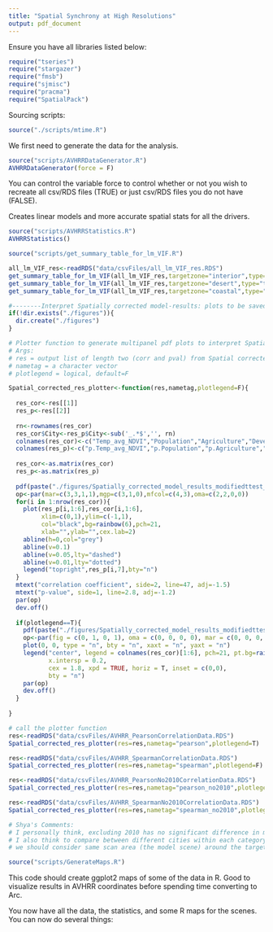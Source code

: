 ```yaml
---
title: "Spatial Synchrony at High Resolutions"
output: pdf_document
---
```


\section{Prereqs - R Libraries}
Ensure you have all libraries listed below:
```r
require("tseries")
require("stargazer")
require("fmsb")
require("sjmisc")
require("pracma")
require("SpatialPack")
```

Sourcing scripts:
```r
source("./scripts/mtime.R")
```

\section{Data Generation}
We first need to generate the data for the analysis.
```r
source("scripts/AVHRRDataGenerator.R")
AVHRRDataGenerator(force = F)
```
You can control the variable force to control whether or not you wish to recreate all csv/RDS files (TRUE) or just csv/RDS files you do not have (FALSE).

\section{Statistics}

Creates linear models and more accurate spatial stats for all the drivers.
```r
source("scripts/AVHRRStatistics.R")
AVHRRStatistics()
```

```r
source("scripts/get_summary_table_for_lm_VIF.R")

all_lm_VIF_res<-readRDS("data/csvFiles/all_lm_VIF_res.RDS")
get_summary_table_for_lm_VIF(all_lm_VIF_res,targetzone="interior",type="text")
get_summary_table_for_lm_VIF(all_lm_VIF_res,targetzone="desert",type="text")
get_summary_table_for_lm_VIF(all_lm_VIF_res,targetzone="coastal",type="text")
```

```r
#--------Interpret Spatially corrected model-results: plots to be saved in the figures/ folder ------------
if(!dir.exists("./figures")){
  dir.create("./figures")
}

# Plotter function to generate multipanel pdf plots to interpret Spatially corrected model-results
# Args: 
# res = output list of length two (corr and pval) from Spatial corrected model statistics
# nametag = a character vector
# plotlegend = logical, default=F

Spatial_corrected_res_plotter<-function(res,nametag,plotlegend=F){
  
  res_cor<-res[[1]]
  res_p<-res[[2]]
  
  rn<-rownames(res_cor)
  res_cor$City<-res_p$City<-sub('_.*$','', rn)
  colnames(res_cor)<-c("Temp_avg_NDVI","Population","Agriculture","Development","Elevation","Slope","City")
  colnames(res_p)<-c("p.Temp_avg_NDVI","p.Population","p.Agriculture","p.Development","p.Elevation","p.Slope","City")
  
  res_cor<-as.matrix(res_cor)
  res_p<-as.matrix(res_p)
  
  pdf(paste("./figures/Spatially_corrected_model_results_modifiedttest_",nametag,".pdf",sep=""),height=5,width=9)
  op<-par(mar=c(3,3,1,1),mgp=c(3,1,0),mfcol=c(4,3),oma=c(2,2,0,0))
  for(i in 1:nrow(res_cor)){
    plot(res_p[i,1:6],res_cor[i,1:6],
         xlim=c(0,1),ylim=c(-1,1),
         col="black",bg=rainbow(6),pch=21,
         xlab="",ylab="",cex.lab=2)
    abline(h=0,col="grey")
    abline(v=0.1)
    abline(v=0.05,lty="dashed")
    abline(v=0.01,lty="dotted")
    legend("topright",res_p[i,7],bty="n")
  }
  mtext("correlation coefficient", side=2, line=47, adj=-1.5)
  mtext("p-value", side=1, line=2.8, adj=-1.2)
  par(op)
  dev.off()
  
  if(plotlegend==T){
    pdf(paste("./figures/Spatially_corrected_model_results_modifiedttest_legend.pdf",sep=""),height=1,width=16)
    op<-par(fig = c(0, 1, 0, 1), oma = c(0, 0, 0, 0), mar = c(0, 0, 0, 0))
    plot(0, 0, type = "n", bty = "n", xaxt = "n", yaxt = "n")
    legend("center", legend = colnames(res_cor)[1:6], pch=21, pt.bg=rainbow(6),
           x.intersp = 0.2,
           cex = 1.8, xpd = TRUE, horiz = T, inset = c(0,0), 
           bty = "n")
    par(op)
    dev.off()
  }
  
}

# call the plotter function
res<-readRDS("data/csvFiles/AVHRR_PearsonCorrelationData.RDS")
Spatial_corrected_res_plotter(res=res,nametag="pearson",plotlegend=T)

res<-readRDS("data/csvFiles/AVHRR_SpearmanCorrelationData.RDS")
Spatial_corrected_res_plotter(res=res,nametag="spearman",plotlegend=F)

res<-readRDS("data/csvFiles/AVHRR_PearsonNo2010CorrelationData.RDS")
Spatial_corrected_res_plotter(res=res,nametag="pearson_no2010",plotlegend=F)

res<-readRDS("data/csvFiles/AVHRR_SpearmanNo2010CorrelationData.RDS")
Spatial_corrected_res_plotter(res=res,nametag="spearman_no2010",plotlegend=F)

# Shya's Comments:
# I personally think, excluding 2010 has no significant difference in model prediction.
# I also think to compare between different cities within each category: like between Las Vegas and Pheonix (both Desert cities),
# we should consider same scan area (the model scene) around the target city to get which predictor is significant?
```    

\section{Exploratory Map Analysis}
```r
source("scripts/GenerateMaps.R")
```
This code should create ggplot2 maps of some of the data in R. Good to visualize results in AVHRR coordinates before spending time converting to Arc.

\section{Next Steps}
You now have all the data, the statistics, and some R maps for the scenes. You can now do several things:

\begin{enumerate}
	\item Create Lat/Lon Maps. You need to run NaToNaN.R then CSVToBIL.m to get the correct files. Then you can load in the data into a GIS system. Note that template.hdr will
	ensure that the data is projected correctly.
	\item Add new scenes in AVHRRStatistics.R
	\item Add new data in AVHRRDataGenerator.R
\end{enumerate} 

